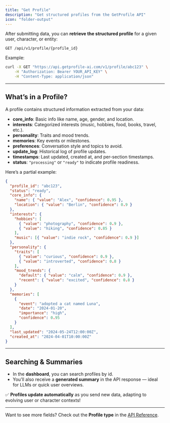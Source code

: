 ```yaml
---
title: "Get Profile"
description: "Get structured profiles from the GetProfile API"
icon: "folder-output"
---
```


After submitting data, you can **retrieve the structured profile** for a given user, character, or entity:

```http
GET /api/v1/profile/{profile_id}
```

Example:

```bash
curl -X GET "https://api.getprofile-ai.com/v1/profile/abc123" \
	-H "Authorization: Bearer YOUR_API_KEY" \
	-H "Content-Type: application/json"
```

---

## What’s in a Profile?

A profile contains structured information extracted from your data:

- **core_info**: Basic info like name, age, gender, and location.
- **interests**: Categorized interests (music, hobbies, food, books, travel, etc.).
- **personality**: Traits and mood trends.
- **memories**: Key events or milestones.
- **preferences**: Conversation style and topics to avoid.
- **update_log**: Historical log of profile updates.
- **timestamps**: Last updated, created at, and per-section timestamps.
- **status**: `"processing"` or `"ready"` to indicate profile readiness.

Here’s a partial example:

```json
{
  "profile_id": "abc123",
  "status": "ready",
  "core_info": {
    "name": { "value": "Alex", "confidence": 0.95 },
    "location": { "value": "Berlin", "confidence": 0.9 }
  },
  "interests": {
    "hobbies": [
      { "value": "photography", "confidence": 0.9 },
      { "value": "hiking", "confidence": 0.85 }
    ],
    "music": [{ "value": "indie rock", "confidence": 0.9 }]
  },
  "personality": {
    "traits": [
      { "value": "curious", "confidence": 0.9 },
      { "value": "introverted", "confidence": 0.8 }
    ],
    "mood_trends": {
      "default": { "value": "calm", "confidence": 0.9 },
      "recent": { "value": "excited", "confidence": 0.8 }
    }
  },
  "memories": [
    {
      "event": "adopted a cat named Luna",
      "date": "2024-01-20",
      "importance": "high",
      "confidence": 0.95
    }
  ],
  "last_updated": "2024-05-24T12:00:00Z",
  "created_at": "2024-04-01T10:00:00Z"
}
```

---

## Searching & Summaries

- In the **dashboard**, you can search profiles by id.
- You’ll also receive a **generated summary** in the API response — ideal for LLMs or quick user overviews.

✅ **Profiles update automatically** as you send new data, adapting to evolving user or character contexts!

---

Want to see more fields? Check out the **Profile type** in the [API Reference](../api-reference).
